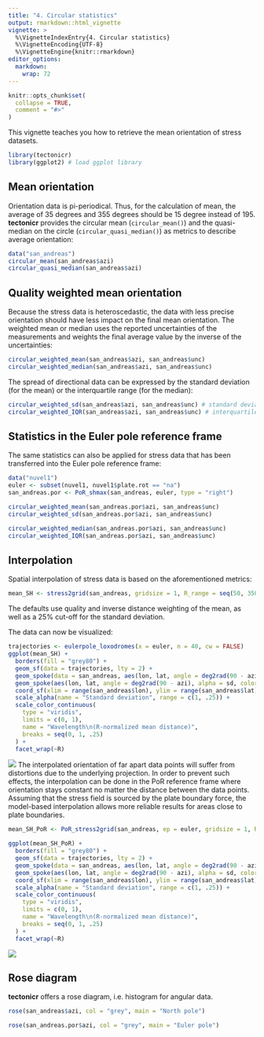 ```yaml
---
title: "4. Circular statistics"
output: rmarkdown::html_vignette
vignette: >
  %\VignetteIndexEntry{4. Circular statistics}
  %\VignetteEncoding{UTF-8}
  %\VignetteEngine{knitr::rmarkdown}
editor_options: 
  markdown: 
    wrap: 72
---
```


```r
knitr::opts_chunk$set(
  collapse = TRUE,
  comment = "#>"
)
```

This vignette teaches you how to retrieve the mean orientation of stress datasets. 

```r
library(tectonicr)
library(ggplot2) # load ggplot library
```

## Mean orientation
Orientation data is pi-periodical. 
Thus, for the calculation of mean, the average of 35 degrees and 355 degrees should be 15 degree instead of 195. 
**tectonicr** provides the circular mean (`circular_mean()`) and the quasi-median on the circle (`circular_quasi_median()`)
as metrics to describe average orientation:

```r
data("san_andreas")
circular_mean(san_andreas$azi)
circular_quasi_median(san_andreas$azi)
```
## Quality weighted mean orientation
Because the stress data is heteroscedastic, the data with less precise orientation should have less impact on the final mean orientation. The weighted mean or median uses the reported uncertainties of the measurements and weights the final average value by the inverse of the uncertainties:
```r
circular_weighted_mean(san_andreas$azi, san_andreas$unc)
circular_weighted_median(san_andreas$azi, san_andreas$unc)
```
The spread of directional data can be expressed by the standard deviation (for the mean) or the interquartile range (for the median):
```r
circular_weighted_sd(san_andreas$azi, san_andreas$unc) # standard deviation
circular_weighted_IQR(san_andreas$azi, san_andreas$unc) # interquartile range
```


## Statistics in the Euler pole reference frame

The same statistics can also be applied for stress data that has been transferred into the Euler pole reference frame:
```r
data("nuvel1")
euler <- subset(nuvel1, nuvel1$plate.rot == "na")
san_andreas.por <- PoR_shmax(san_andreas, euler, type = "right")
```


```r
circular_weighted_mean(san_andreas.por$azi, san_andreas$unc)
circular_weighted_sd(san_andreas.por$azi, san_andreas$unc)

circular_weighted_median(san_andreas.por$azi, san_andreas$unc)
circular_weighted_IQR(san_andreas.por$azi, san_andreas$unc)
```

## Interpolation
Spatial interpolation of stress data is based on the aforementioned metrics:
```r
mean_SH <- stress2grid(san_andreas, gridsize = 1, R_range = seq(50, 350, 100))
```

The defaults use quality and inverse distance weighting of the mean, as well as a 25% cut-off for the standard deviation. 

The data can now be visualized:  
```r
trajectories <- eulerpole_loxodromes(x = euler, n = 40, cw = FALSE)
ggplot(mean_SH) +
  borders(fill = "grey80") +
  geom_sf(data = trajectories, lty = 2) +
  geom_spoke(data = san_andreas, aes(lon, lat, angle = deg2rad(90 - azi)), radius = .5, color = "grey30", position = "center_spoke") +
  geom_spoke(aes(lon, lat, angle = deg2rad(90 - azi), alpha = sd, color = mdr), radius = 1, position = "center_spoke", size = 1) +
  coord_sf(xlim = range(san_andreas$lon), ylim = range(san_andreas$lat)) +
  scale_alpha(name = "Standard deviation", range = c(1, .25)) +
  scale_color_continuous(
    type = "viridis",
    limits = c(0, 1),
    name = "Wavelength\n(R-normalized mean distance)",
    breaks = seq(0, 1, .25)
  ) +
  facet_wrap(~R)
```
![](interpolation.png)
The interpolated orientation of far apart data points will suffer from  
distortions due to the underlying projection. In order to prevent such effects, 
the interpolation can be done in the PoR reference frame where orientation stays 
constant no matter the distance between the data points. Assuming that the stress field is sourced by the plate boundary force, the model-based interpolation allows more reliable results for areas close to plate boundaries.

```r
mean_SH_PoR <- PoR_stress2grid(san_andreas, ep = euler, gridsize = 1, R_range = seq(50, 350, 100))
```

```r
ggplot(mean_SH_PoR) +
  borders(fill = "grey80") +
  geom_sf(data = trajectories, lty = 2) +
  geom_spoke(data = san_andreas, aes(lon, lat, angle = deg2rad(90 - azi)), radius = .5, color = "grey30", position = "center_spoke") +
  geom_spoke(aes(lon, lat, angle = deg2rad(90 - azi), alpha = sd, color = mdr), radius = 1, position = "center_spoke", size = 1) +
  coord_sf(xlim = range(san_andreas$lon), ylim = range(san_andreas$lat)) +
  scale_alpha(name = "Standard deviation", range = c(1, .25)) +
  scale_color_continuous(
    type = "viridis",
    limits = c(0, 1),
    name = "Wavelength\n(R-normalized mean distance)",
    breaks = seq(0, 1, .25)
  ) +
  facet_wrap(~R)
```
![](interpolation_PoR.png)



## Rose diagram
**tectonicr** offers a rose diagram, i.e. histogram for angular data. 
```r
rose(san_andreas$azi, col = "grey", main = "North pole")
```

```r
rose(san_andreas.por$azi, col = "grey", main = "Euler pole")
```
